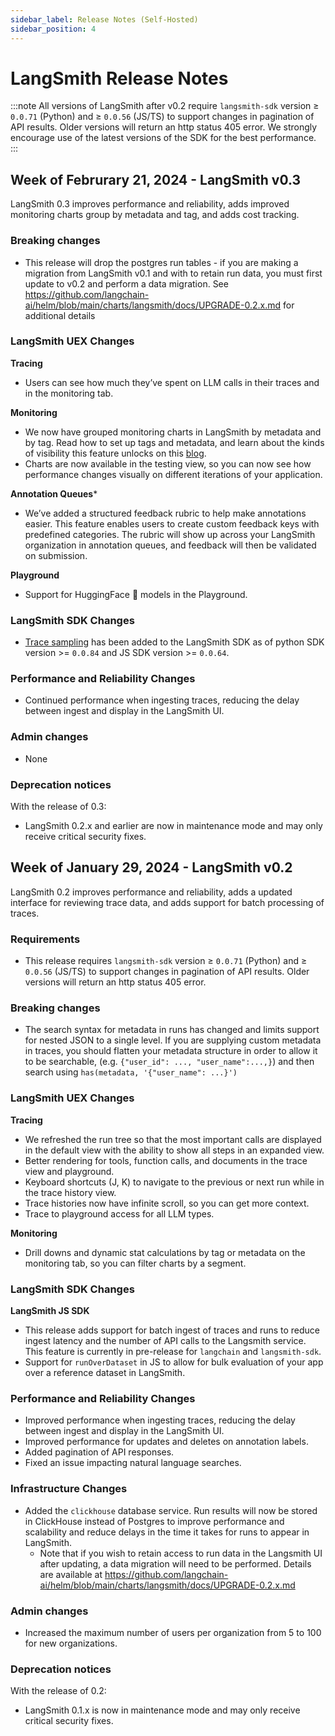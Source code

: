 ```yaml
---
sidebar_label: Release Notes (Self-Hosted)
sidebar_position: 4
---
```


# LangSmith Release Notes

:::note
All versions of LangSmith after v0.2 require `langsmith-sdk` version ≥ `0.0.71` (Python) and  ≥ `0.0.56` (JS/TS) to support changes in pagination of API results.  Older versions will return an http status 405 error.  We strongly encourage use of the latest versions of the SDK for the best performance.
:::

## Week of Februrary 21, 2024 - LangSmith v0.3

LangSmith 0.3 improves performance and reliability, adds improved monitoring charts group by metadata and tag, and adds cost tracking.

### Breaking changes

- This release will drop the postgres run tables - if you are making a migration from LangSmith v0.1 and with to retain run data, you must first update to v0.2 and perform a data migration.  See https://github.com/langchain-ai/helm/blob/main/charts/langsmith/docs/UPGRADE-0.2.x.md for additional details

### LangSmith UEX Changes

**Tracing** 

- Users can see how much they’ve spent on LLM calls in their traces and in the monitoring tab.

**Monitoring**

- We now have grouped monitoring charts in LangSmith by metadata and by tag. Read how to set up tags and metadata, and learn about the kinds of visibility this feature unlocks on this [blog](https://blog.langchain.dev/grouped-monitoring-charts/).
- Charts are now available in the testing view, so you can now see how performance changes visually on different iterations of your application.

**Annotation Queues***

-  We’ve added a structured feedback rubric to help make annotations easier. This feature enables users to create custom feedback keys with predefined categories. The rubric will show up across your LangSmith organization in annotation queues, and feedback will then be validated on submission.

**Playground**

- Support for HuggingFace 🤗 models in the Playground. 

### LangSmith SDK Changes

- [Trace sampling](https://docs.smith.langchain.com/tracing/tracing-faq#how-do-i-reduce-my-trace-count) has been added to the LangSmith SDK as of python SDK version >= `0.0.84` and JS SDK version >= `0.0.64`.

### Performance and Reliability Changes

- Continued performance when ingesting traces, reducing the delay between ingest and display in the LangSmith UI.

### Admin changes

- None

### Deprecation notices

With the release of 0.3:

- LangSmith 0.2.x and earlier are now in maintenance mode and may only receive critical security fixes.




## Week of January 29, 2024 - LangSmith v0.2

LangSmith 0.2 improves performance and reliability, adds a updated interface for reviewing trace data, and adds support for batch processing of traces.

### Requirements

- This release requires `langsmith-sdk` version ≥ `0.0.71` (Python) and  ≥ `0.0.56` (JS/TS) to support changes in pagination of API results.  Older versions will return an http status 405 error.

### Breaking changes

- The search syntax for metadata in runs has changed and limits support for nested JSON to a single level.  If you are supplying custom metadata in traces, you should flatten your metadata structure in order to allow it to be searchable, (e.g. `{"user_id": ..., "user_name":...,}`) and then search using `has(metadata, '{"user_name": ...}')`

### LangSmith UEX Changes

**Tracing** 

- We refreshed the run tree so that the most important calls are displayed in the default view with the ability to show all steps in an expanded view.
- Better rendering for tools, function calls, and documents in the trace view and playground.
- Keyboard shortcuts (J, K) to navigate to the previous or next run while in the trace history view.
- Trace histories now have infinite scroll, so you can get more context.
- Trace to playground access for all LLM types.

**Monitoring**

- Drill downs and dynamic stat calculations by tag or metadata on the monitoring tab, so you can filter charts by a segment.

### LangSmith SDK Changes

**LangSmith JS SDK**

- This release adds support for batch ingest of traces and runs to reduce ingest latency and the number of API calls to the Langsmith service.  This feature is currently in pre-release for `langchain` and `langsmith-sdk`.
- Support for `runOverDataset` in JS to allow for bulk evaluation of your app over a reference dataset in LangSmith.

### Performance and Reliability Changes

- Improved performance when ingesting traces, reducing the delay between ingest and display in the LangSmith UI.
- Improved performance for updates and deletes on annotation labels.
- Added pagination of API responses.
- Fixed an issue impacting natural language searches.

### Infrastructure Changes

- Added the `clickhouse` database service.  Run results will now be stored in ClickHouse instead of Postgres to improve performance and scalability and reduce delays in the time it takes for runs to appear in LangSmith.
    - Note that if you wish to retain access to run data in the Langsmith UI after updating, a data migration will need to be performed.  Details are available at https://github.com/langchain-ai/helm/blob/main/charts/langsmith/docs/UPGRADE-0.2.x.md

### Admin changes

- Increased the maximum number of users per organization from 5 to 100 for new organizations.

### Deprecation notices

With the release of 0.2:

- LangSmith 0.1.x is now in maintenance mode and may only receive critical security fixes.